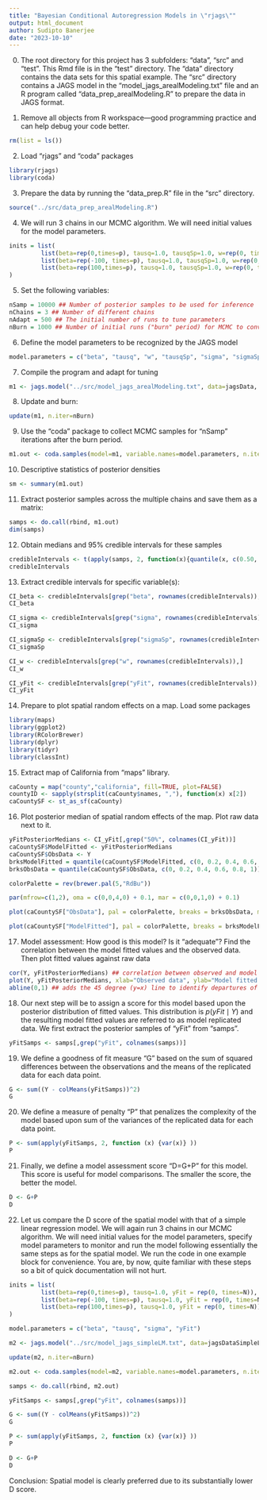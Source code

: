 ```yaml
---
title: "Bayesian Conditional Autoregression Models in \"rjags\""
output: html_document
author: Sudipto Banerjee
date: "2023-10-10"
---
```

0. The root directory for this project has 3 subfolders: "data", "src" and "test". This Rmd file is in the "test" directory. The "data" directory contains the data sets for this spatial example. The "src" directory contains a JAGS model in the "model_jags_arealModeling.txt" file and an R program called "data_prep_arealModeling.R" to prepare the data in JAGS format.

1. Remove all objects from R workspace---good programming practice and can help debug your code better.
```r
rm(list = ls())
```

2. Load "rjags" and "coda" packages
```r
library(rjags)
library(coda)
```

3. Prepare the data by running the "data_prep.R" file in the "src" directory.
```r
source("../src/data_prep_arealModeling.R")
```

4. We will run 3 chains in our MCMC algorithm. We will need initial values for the model parameters.
```r
inits = list(
	     list(beta=rep(0,times=p), tausq=1.0, tausqSp=1.0, w=rep(0, times=N), yFit = rep(0, times=N)),
	     list(beta=rep(-100, times=p), tausq=1.0, tausqSp=1.0, w=rep(0, times=N), yFit = rep(0, times=N)),
	     list(beta=rep(100,times=p), tausq=1.0, tausqSp=1.0, w=rep(0, times=N), yFit = rep(0, times=N))
)
```

5. Set the following variables:
```r
nSamp = 10000 ## Number of posterior samples to be used for inference
nChains = 3 ## Number of different chains
nAdapt = 500 ## The initial number of runs to tune parameters
nBurn = 1000 ## Number of initial runs ("burn" period) for MCMC to converge. 
```

6. Define the model parameters to be recognized by the JAGS model
```r
model.parameters = c("beta", "tausq", "w", "tausqSp", "sigma", "sigmaSp", "yFit")
```

7. Compile the program and adapt for tuning
```r
m1 <- jags.model("../src/model_jags_arealModeling.txt", data=jagsData, inits = inits, n.chains=nChains, n.adapt = nAdapt, quiet=TRUE)
```

8. Update and burn:
```r
update(m1, n.iter=nBurn)
```

9. Use the "coda" package to collect MCMC samples for "nSamp" iterations after the burn period.
```r
m1.out <- coda.samples(model=m1, variable.names=model.parameters, n.iter=nSamp)
```

10. Descriptive statistics of posterior densities
```r
sm <- summary(m1.out)
```

11. Extract posterior samples across the multiple chains and save them as a matrix:
```r
samps <- do.call(rbind, m1.out)
dim(samps)
```

12. Obtain medians and 95% credible intervals for these samples
```r
credibleIntervals <- t(apply(samps, 2, function(x){quantile(x, c(0.50, 0.025, 0.975))}))
credibleIntervals
```

13. Extract credible intervals for specific variable(s):
```r
CI_beta <- credibleIntervals[grep("beta", rownames(credibleIntervals)),]
CI_beta

CI_sigma <- credibleIntervals[grep("sigma", rownames(credibleIntervals)),]
CI_sigma

CI_sigmaSp <- credibleIntervals[grep("sigmaSp", rownames(credibleIntervals)),]
CI_sigmaSp

CI_w <- credibleIntervals[grep("w", rownames(credibleIntervals)),]
CI_w

CI_yFit <- credibleIntervals[grep("yFit", rownames(credibleIntervals)),]
CI_yFit
```

14. Prepare to plot spatial random effects on a map. Load some packages
```r
library(maps)
library(ggplot2)
library(RColorBrewer)
library(dplyr)
library(tidyr)
library(classInt)
```

15. Extract map of California from "maps" library. 
```r
caCounty = map("county","california", fill=TRUE, plot=FALSE)
countyID <- sapply(strsplit(caCounty$names, ","), function(x) x[2])
caCountySF <- st_as_sf(caCounty)
```

16. Plot posterior median of spatial random effects of the map. Plot raw data next to it.
```r
yFitPosteriorMedians <- CI_yFit[,grep("50%", colnames(CI_yFit))]
caCountySF$ModelFitted <- yFitPosteriorMedians
caCountySF$ObsData <- Y
brksModelFitted = quantile(caCountySF$ModelFitted, c(0, 0.2, 0.4, 0.6, 0.8, 1))
brksObsData = quantile(caCountySF$ObsData, c(0, 0.2, 0.4, 0.6, 0.8, 1))

colorPalette = rev(brewer.pal(5,"RdBu"))

par(mfrow=c(1,2), oma = c(0,0,4,0) + 0.1, mar = c(0,0,1,0) + 0.1)

plot(caCountySF["ObsData"], pal = colorPalette, breaks = brksObsData, main = "Age adjusted lung cancer rates")

plot(caCountySF["ModelFitted"], pal = colorPalette, breaks = brksModelFitted, main = "Model fitted lung cancer rates")
```

17. Model assessment: How good is this model? Is it "adequate"? Find the correlation between the model fitted values and the observed data. Then plot fitted values against raw data
```r
cor(Y, yFitPosteriorMedians) ## correlation between observed and model fitted values 
plot(Y, yFitPosteriorMedians, xlab="Observed data", ylab="Model fitted data")
abline(0,1) ## adds the 45 degree (y=x) line to identify departures of fitted values from observations.
```

18. Our next step will be to assign a score for this model based upon the posterior distribution of fitted values. This distribution is $p(yFit \mid Y)$ and the resulting model fitted values are referred to as model replicated data. We first extract the posterior samples of "yFit" from "samps".
```r
yFitSamps <- samps[,grep("yFit", colnames(samps))]
```

19. We define a goodness of fit measure "G" based on the sum of squared differences between the observations and the means of the replicated data for each data point.
```r
G <- sum((Y - colMeans(yFitSamps))^2)
G
```

20. We define a measure of penalty "P" that penalizes the complexity of the model based upon sum of the variances of the replicated data for each data point.
```r
P <- sum(apply(yFitSamps, 2, function (x) {var(x)} ))
P
```

21. Finally, we define a model assessment score "D=G+P" for this model. This score is useful for model comparisons. The smaller the score, the better the model.
```r
D <- G+P
D
```

22. Let us compare the D score of the spatial model with that of a simple linear regression model. We will again run 3 chains in our MCMC algorithm. We will need initial values for the model parameters, specify model parameters to monitor and run the model following essentially the same steps as for the spatial model. We run the code in one example block for convenience. You are, by now, quite familiar with these steps so a bit of quick documentation will not hurt.
```r
inits = list(
	     list(beta=rep(0,times=p), tausq=1.0, yFit = rep(0, times=N)),
	     list(beta=rep(-100, times=p), tausq=1.0, yFit = rep(0, times=N)),
	     list(beta=rep(100,times=p), tausq=1.0, yFit = rep(0, times=N))
)

model.parameters = c("beta", "tausq", "sigma", "yFit")

m2 <- jags.model("../src/model_jags_simpleLM.txt", data=jagsDataSimpleLM, inits = inits, n.chains=nChains, n.adapt = nAdapt, quiet=TRUE)

update(m2, n.iter=nBurn)

m2.out <- coda.samples(model=m2, variable.names=model.parameters, n.iter=nSamp)

samps <- do.call(rbind, m2.out)

yFitSamps <- samps[,grep("yFit", colnames(samps))]

G <- sum((Y - colMeans(yFitSamps))^2)
G

P <- sum(apply(yFitSamps, 2, function (x) {var(x)} ))
P

D <- G+P
D
```

Conclusion: Spatial model is clearly preferred due to its substantially lower D score. 
   
